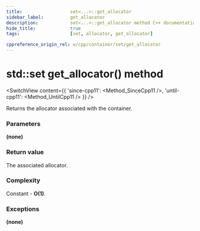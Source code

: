 ```yaml
---
title:					set<...>::get_allocator
sidebar_label:			get_allocator
description:			set<...>::get_allocator method C++ documentation
hide_title:				true
tags:					[set, allocator, get_allocator]

cppreference_origin_rel: w/cpp/container/set/get_allocator
---
```



<!----------------- Codes ---------------------->

<!-- get_allocator() -->

# std::set get_allocator() method

<SwitchView content={{
    'since-cpp11': <Method_SinceCpp11 />,
    'until-cpp11': <Method_UntilCpp11 />
}} />

Returns the allocator associated with the container.

### Parameters

**(none)**
 
### Return value

The associated allocator.

### Complexity

Constant - **O(1)**.

### Exceptions

**(none)**

